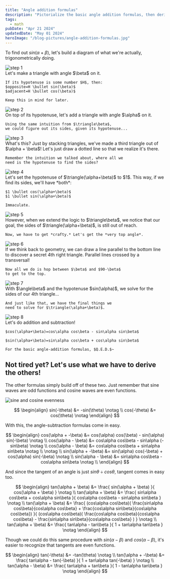 ```yaml
---
title: "Angle addition formulas"
description: "Pictorialize the basic angle addition formulas, then derive the rest"
tags:
  - math
pubDate: "Apr 21 2024"
updatedDate: "May 01 2024"
heroImage: "/blog-pictures/angle-addition-formulas.jpg"
---
```


To find out $sin(\alpha+\beta)$, let's build a diagram of
what we're actually, trigonometrically doing.

<div class="grid grid-cols-2 gap-4">
  <img src="/blog-pictures/angle-addition-formulas-01.svg" alt="step 1" class="mx-auto"/>
  <div>
    Let's make a triangle with angle $\beta$ on it.
    
    If its hypotenuse is some number $H$, then:  
    $opposite=H \bullet sin(\beta)$  
    $adjacent=H \bullet cos(\beta)$

    Keep this in mind for later.

  </div>
  <img src="/blog-pictures/angle-addition-formulas-02.svg" alt="step 2" class="mx-auto"/>
  <div>
    On top of its hypotenuse, let's add a triangle with angle $\alpha$ on it.

    Using the same intuition from $\triangle\beta$,
    we could figure out its sides, given its hypotenuse...

  </div>
  <img src="/blog-pictures/angle-addition-formulas-03.svg" alt="step 3" class="mx-auto"/>
  <div>
    What's this? Just by stacking triangles, we've made a
    third triangle out of $\alpha + \beta$! Let's just draw
    a dotted line so that we realize it's there.

    Remember the intuition we talked about, where all we
    need is the hypotenuse to find the sides?

  </div>
  <img src="/blog-pictures/angle-addition-formulas-04.svg" alt="step 4" class="mx-auto"/>
  <div>
    Let's set the hypotenuse of $\triangle(\alpha+\beta)$
    to $1$. This way, if we find its sides, we'll have
    *both*:  
  
    $1 \bullet cos(\alpha+\beta)$  
    $1 \bullet sin(\alpha+\beta)$

    Immaculate.

  </div>
  <img src="/blog-pictures/angle-addition-formulas-05.svg" alt="step 5" class="mx-auto"/>
  <div>
    However, when we extend the logic to $\triangle\beta$,
    we notice that our goal, the sides of
    $\triangle(\alpha+\beta)$, is still out of reach.

    Now, we have to get *crafty.* Let's get the *very top angle*.

  </div>
  <img src="/blog-pictures/angle-addition-formulas-06.svg" alt="step 6" class="mx-auto"/>
  <div>
    If we think back to geometry, we can draw a line
    parallel to the bottom line to discover a secret 4th
    right triangle. Parallel lines crossed by a
    transversal!

    Now all we do is hop between $\beta$ and $90-\beta$
    to get to the top.

  </div>
  <img src="/blog-pictures/angle-addition-formulas-07.svg" alt="step 7" class="mx-auto"/>
  <div>
    With $\angle\beta$ and the hypotenuse $sin(\alpha)$,
    we solve for the sides of our 4th triangle...  
    
    And just like that, we have the final things we
    need to solve for $\triangle(\alpha+\beta)$.
  </div>
  <img src="/blog-pictures/angle-addition-formulas-08.svg" alt="step 8" class="mx-auto"/>
  <div>
    Let's do addition and subtraction!

    $cos(\alpha+\beta)=cos\alpha cos\beta - sin\alpha sin\beta$

    $sin(\alpha+\beta)=sin\alpha cos\beta + cos\alpha sin\beta$

    For the basic angle-addition formulas, $Q.E.D.$~

  </div>
</div>

## Not tired yet? Let's use what we have to derive the others!

The other formulas simply build off of these two.
Just remember that sine waves are odd functions and
cosine waves are even functions.

<img
  src="/blog-pictures/angle-addition-formulas-09.svg"
  alt="sine and cosine evenness"
  class="mx-auto"
/>

$$
\begin{align}
sin(-\theta) &= -sin(\theta) \notag \\
cos(-\theta) &= cos(\theta) \notag
\end{align}
$$

With this, the angle-subtraction formulas come in easy.

$$
\begin{align}
cos(\alpha + -\beta) &= cos(\alpha) cos(\beta) - sin(\alpha) sin(-\beta) \notag \\
cos(\alpha - \beta)  &= cos\alpha cos\beta - sin\alpha (-sin\beta) \notag \\
cos(\alpha - \beta)  &= cos\alpha cos\beta + sin\alpha sin\beta \notag \\
\notag \\
sin(\alpha + -\beta) &= sin(\alpha) cos(-\beta) + cos(\alpha) sin(-\beta) \notag \\
sin(\alpha - \beta)  &= sin\alpha cos\beta - cos\alpha sin\beta \notag \\
\end{align}
$$

And since the tangent of an angle is just $sin\theta \div cos\theta$,
tangent comes in easy too.

$$
\begin{align}
tan(\alpha + \beta) &= \frac{
  sin(\alpha + \beta)
}{
  cos(\alpha + \beta)
} \notag \\
tan(\alpha + \beta) &= \frac{
  sin\alpha cos\beta + cos\alpha sin\beta
}{
  cos\alpha cos\beta - sin\alpha sin\beta
} \notag \\
tan(\alpha + \beta) &= \frac{
  (cos\alpha cos\beta)(
    \frac{sin\alpha cos\beta}{cos\alpha cos\beta} +
    \frac{cos\alpha sin\beta}{cos\alpha cos\beta})
}{
  (cos\alpha cos\beta)(
    \frac{cos\alpha cos\beta}{cos\alpha cos\beta} -
    \frac{sin\alpha sin\beta}{cos\alpha cos\beta}
  )
} \notag \\
tan(\alpha + \beta) &= \frac{
  tan\alpha - tan\beta
}{
  1 + tan\alpha tan\beta
} \notag
\end{align}
$$

Though we could do this same procedure with $sin(\alpha - \beta)$
and $cos(\alpha - \beta)$, it's easier to recognize that tangents are even functions.

$$
\begin{align}
tan(-\theta) &= -tan(\theta) \notag \\
tan(\alpha + -\beta) &= \frac{
  tan\alpha - tan(-\beta)
}{
  1 + tan\alpha tan(-\beta)
} \notag \\
tan(\alpha - \beta) &= \frac{
  tan\alpha + tan\beta
}{
  1 - tan\alpha tan\beta
} \notag
\end{align}
$$
